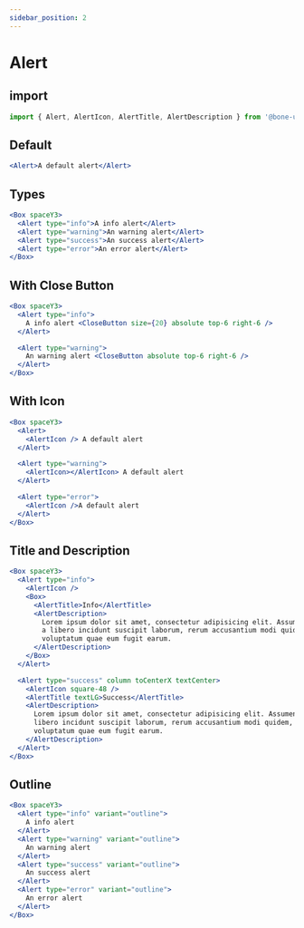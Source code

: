 ```yaml
---
sidebar_position: 2
---
```


# Alert

## import

```jsx
import { Alert, AlertIcon, AlertTitle, AlertDescription } from '@bone-ui/alert'
```

## Default

```jsx live
<Alert>A default alert</Alert>
```

## Types

```jsx live
<Box spaceY3>
  <Alert type="info">A info alert</Alert>
  <Alert type="warning">An warning alert</Alert>
  <Alert type="success">An success alert</Alert>
  <Alert type="error">An error alert</Alert>
</Box>
```

## With Close Button

```jsx live
<Box spaceY3>
  <Alert type="info">
    A info alert <CloseButton size={20} absolute top-6 right-6 />
  </Alert>

  <Alert type="warning">
    An warning alert <CloseButton absolute top-6 right-6 />
  </Alert>
</Box>
```

## With Icon

```jsx live
<Box spaceY3>
  <Alert>
    <AlertIcon /> A default alert
  </Alert>

  <Alert type="warning">
    <AlertIcon></AlertIcon> A default alert
  </Alert>

  <Alert type="error">
    <AlertIcon />A default alert
  </Alert>
</Box>
```

## Title and Description

```jsx live
<Box spaceY3>
  <Alert type="info">
    <AlertIcon />
    <Box>
      <AlertTitle>Info</AlertTitle>
      <AlertDescription>
        Lorem ipsum dolor sit amet, consectetur adipisicing elit. Assumenda, quia temporibus eveniet
        a libero incidunt suscipit laborum, rerum accusantium modi quidem, ipsam illum quis sed
        voluptatum quae eum fugit earum.
      </AlertDescription>
    </Box>
  </Alert>

  <Alert type="success" column toCenterX textCenter>
    <AlertIcon square-48 />
    <AlertTitle textLG>Success</AlertTitle>
    <AlertDescription>
      Lorem ipsum dolor sit amet, consectetur adipisicing elit. Assumenda, quia temporibus eveniet a
      libero incidunt suscipit laborum, rerum accusantium modi quidem, ipsam illum quis sed
      voluptatum quae eum fugit earum.
    </AlertDescription>
  </Alert>
</Box>
```

## Outline

```jsx live
<Box spaceY3>
  <Alert type="info" variant="outline">
    A info alert
  </Alert>
  <Alert type="warning" variant="outline">
    An warning alert
  </Alert>
  <Alert type="success" variant="outline">
    An success alert
  </Alert>
  <Alert type="error" variant="outline">
    An error alert
  </Alert>
</Box>
```
